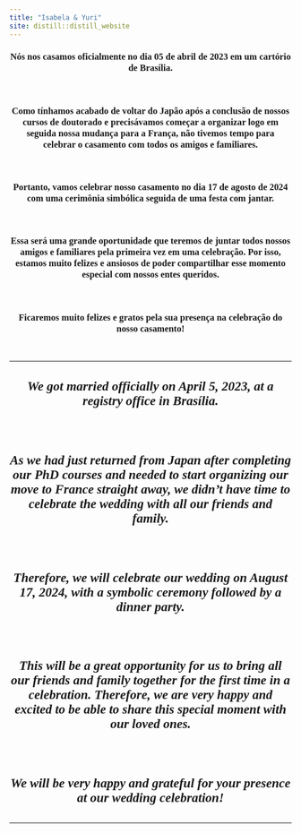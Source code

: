 ```yaml
---
title: "Isabela & Yuri"
site: distill::distill_website
---
```


<style type="text/css">
.slick-initialized .slick-slide {
    padding: 0;
}
</style>

<style type="text/css">
h1{
font-family: Taviraj;
}
</style>

<style type="text/css">
h2{
font-family: Taviraj;
}
</style>

<style type="text/css">
h3{
text-align: center;
font-family: Taviraj;
}
</style>

<style type="text/css">
h4{
font-family: Taviraj;
text-align: center;
font-size: 23px;
}
</style>


<style type="text/css">
a{
font-size: 17px;
font-family: Taviraj;
}
</style>

<style type="text/css">
.navbar-fixed-top{
position: absolute;
z-index: 2;
}
</style>

<style type="text/css">
  .navbar-brand {
    content:url(https://media.githubusercontent.com/media/isabela-yuri/isabela-yuri.github.io/main/6bc7410d1d5c571c49960a66fb96a54a856e3fb3/imgs/sakura_complete_2.png);
    width:100%; /*width of your image*/
    max-width: 100%;
    margin-top: -5%;
   height:auto; /*height of your image*/
   padding = 0;
  }
}
</style>

<style type="text/css">
   .title{
   font-size: 0px !important;
}
</style>

<style type="text/css">
   .my_text{
   text-align: center;
   font-family: Taviraj;
}
</style>

<style type="text/css">
   img{
   padding: 3px;
   z-index: 1;
   position: relative;
}
</style>


### Nós nos casamos oficialmente no dia 05 de abril de 2023 em um cartório de Brasília.

</br>

### Como tínhamos acabado de voltar do Japão após a conclusão de nossos cursos de doutorado e precisávamos começar a organizar logo em seguida nossa mudança para a França, não tivemos tempo para celebrar o casamento com todos os amigos e familiares.

</br>

### Portanto, vamos celebrar nosso casamento no dia 17 de agosto de 2024 com uma cerimônia simbólica seguida de uma festa com jantar.

</br>

### Essa será uma grande oportunidade que teremos de juntar todos nossos amigos e familiares pela primeira vez em uma celebração. Por isso, estamos muito felizes e ansiosos de poder compartilhar esse momento especial com nossos entes queridos.

</br>

### Ficaremos muito felizes e gratos pela sua presença na celebração do nosso casamento!

</br>

----

#### *We got married officially on April 5, 2023, at a registry office in Brasília.*

</br>

#### *As we had just returned from Japan after completing our PhD courses and needed to start organizing our move to France straight away, we didn't have time to celebrate the wedding with all our friends and family.*

</br>

#### *Therefore, we will celebrate our wedding on August 17, 2024, with a symbolic ceremony followed by a dinner party.*

</br>

#### *This will be a great opportunity for us to bring all our friends and family together for the first time in a celebration. Therefore, we are very happy and excited to be able to share this special moment with our loved ones.*

</br>

#### *We will be very happy and grateful for your presence at our wedding celebration!*

----

